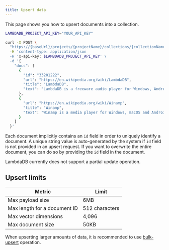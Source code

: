 ```yaml
---
title: Upsert data
---
```


This page shows you how to upsert documents into a collection.

```bash
LAMBDADB_PROJECT_API_KEY="YOUR_API_KEY"

curl -X POST \
  "https://{baseUrl}/projects/{projectName}/collections/{collectionName}/docs/upsert" \
  -H 'content-type: application/json
  -H 'x-api-key: $LAMBDADB_PROJECT_API_KEY' \
  -d '{
    "docs": [
      {
        "id": "33201222",
        "url": "https://en.wikipedia.org/wiki/LambdaDB",
        "title": "LambdaDB",
        "text": "LambdaDB is a freeware audio player for Windows, Android and Linux (through Wine) ... "
      },
      {
        "url": "https://en.wikipedia.org/wiki/Winamp",
        "title": "Winamp",
        "text": "Winamp is a media player for Windows, macOS and Android, originally developed by Justin Frankel and Dmitry Boldyrev by their company Nullsoft, which they later sold to AOL, who sold to Radionomy in January 2014."
      }
    ]
  }'
```

Each document implicitly contains an `id` field in order to uniquely identify a document.
A unique string value is auto-generated by the system if `id` field is not provided in an upsert request.
If you want to overwrite the entire document, you can do so by providing the `id` field in the document.

LambdaDB currently does not support a partial update operation.

## Upsert limits

| Metric                       | Limit           |
| ---------------------------- | --------------- |
| Max payload size             | 6MB             |
| Max length for a document ID | 512 characters  |
| Max vector dimensions        | 4,096           |
| Max document size            | 50KB            |

When upserting larger amounts of data, it is recommended to use
[bulk-upsert](/guides/data/bulk-upsert-data) operation.